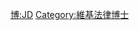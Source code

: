 {{Userbox
  |border-c = #8888FF
  |border-s = 1
  |id-c     = #8888FF
  |id-s     = 12
  |id-fc    = #000000
  |info-c   = #EEEEFF
  |info-s   = 10
  |info-fc  = #000000
  |id       = J.D.
  |info     = 這個用戶擁有[[:Category:維基法律博士|法律博士]]學位。
}}
<includeonly> [[Category:維基法律博士|{{PAGENAME}}]] </includeonly>
<noinclude> [[Category:學位用戶框模板|博:JD]][[Category:維基法律博士]] 
</noinclude>